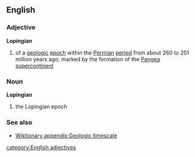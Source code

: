 ==English==
===Adjective===
{{wikipedia}}
'''Lopingian'''
#{{geology}} of a [[geologic]] [[epoch]] within the [[Permian]] [[period]] from about 260 to 251 million years ago; marked by the formation of the [[Pangea]] [[supercontinent]]
===Noun===
'''Lopingian'''
#{{geology}} the Lopingian epoch
===See also===
*[[Wiktionary appendix:Geologic timescale]]
[[category:English adjectives]]